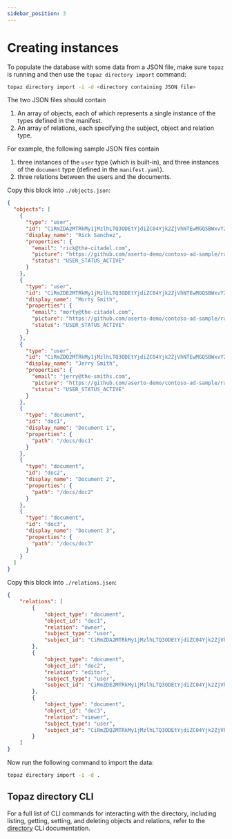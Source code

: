 ```yaml
---
sidebar_position: 3
---
```


# Creating instances

To populate the database with some data from a JSON file, make sure `topaz` is running and then use the `topaz directory import` command:

```sh
topaz directory import -i -d <directory containing JSON file>
```

The two JSON files should contain
1. An array of objects, each of which represents a single instance of the types defined in the manifest.
2. An array of relations, each specifying the subject, object and relation type.

For example, the following sample JSON files contain
1. three instances of the `user` type (which is built-in), and three instances of the `document` type (defined in the `manifest.yaml`).
2. three relations between the users and the documents.

Copy this block into `./objects.json`:
```json
{
  "objects": [
    {
      "type": "user",
      "id": "CiRmZDA2MTRkMy1jMzlhLTQ3ODEtYjdiZC04Yjk2ZjVhNTEwMGQSBWxvY2Fs",
      "display_name": "Rick Sanchez",
      "properties": {
        "email": "rick@the-citadel.com",
        "picture": "https://github.com/aserto-demo/contoso-ad-sample/raw/main/UserImages/Rick%20Sanchez.jpg",
        "status": "USER_STATUS_ACTIVE"
      }
    },
    {
      "type": "user",
      "id": "CiRmZDE2MTRkMy1jMzlhLTQ3ODEtYjdiZC04Yjk2ZjVhNTEwMGQSBWxvY2Fs",
      "display_name": "Morty Smith",
      "properties": {
        "email": "morty@the-citadel.com",
        "picture": "https://github.com/aserto-demo/contoso-ad-sample/raw/main/UserImages/Morty%20Smith.jpg",
        "status": "USER_STATUS_ACTIVE"
      }
    },
    {
      "type": "user",
      "id": "CiRmZDQ2MTRkMy1jMzlhLTQ3ODEtYjdiZC04Yjk2ZjVhNTEwMGQSBWxvY2Fs",
      "display_name": "Jerry Smith",
      "properties": {
        "email": "jerry@the-smiths.com",
        "picture": "https://github.com/aserto-demo/contoso-ad-sample/raw/main/UserImages/Jerry%20Smith.jpg",
        "status": "USER_STATUS_ACTIVE"
      }
    },
    {
      "type": "document",
      "id": "doc1",
      "display_name": "Document 1",
      "properties": {
        "path": "/docs/doc1"
      }
    },
    {
      "type": "document",
      "id": "doc2",
      "display_name": "Document 2",
      "properties": {
        "path": "/docs/doc2"
      }
    },
    {
      "type": "document",
      "id": "doc3",
      "display_name": "Document 3",
      "properties": {
        "path": "/docs/doc3"
      }
    }
  ]
}
```

Copy this block into `./relations.json`:
```json
{
    "relations": [
        {
            "object_type": "document",
            "object_id": "doc1",
            "relation": "owner",
            "subject_type": "user",
            "subject_id": "CiRmZDA2MTRkMy1jMzlhLTQ3ODEtYjdiZC04Yjk2ZjVhNTEwMGQSBWxvY2Fs"
        },
        {
            "object_type": "document",
            "object_id": "doc2",
            "relation": "editor",
            "subject_type": "user",
            "subject_id": "CiRmZDE2MTRkMy1jMzlhLTQ3ODEtYjdiZC04Yjk2ZjVhNTEwMGQSBWxvY2Fs"
        },
        {
            "object_type": "document",
            "object_id": "doc3",
            "relation": "viewer",
            "subject_type": "user",
            "subject_id": "CiRmZDQ2MTRkMy1jMzlhLTQ3ODEtYjdiZC04Yjk2ZjVhNTEwMGQSBWxvY2Fs"
        }
    ]
}
```

Now run the following command to import the data:

```sh
topaz directory import -i -d .
```

## Topaz directory CLI

For a full list of CLI commands for interacting with the directory, including listing, getting, setting, and deleting objects and relations, refer to the [directory](/docs/command-line-interface/topaz-cli/directory.mdx) CLI documentation.
